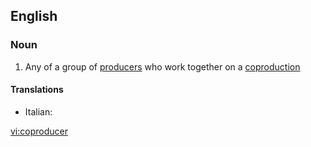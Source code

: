 ==English==

===Noun===
{{en-noun}}

# Any of a group of [[producer]]s who work together on a [[coproduction]]

====Translations====
{{trans-top|coproducer}}
* Italian: {{t-|it|coproduttore|m}}
{{trans-mid}}
{{trans-bottom}}

[[vi:coproducer]]